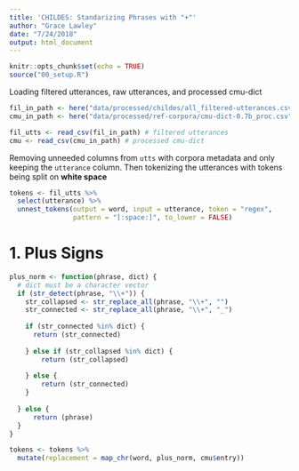 ```yaml
---
title: 'CHILDES: Standarizing Phrases with "+"'
author: "Grace Lawley"
date: "7/24/2018"
output: html_document
---
```


```r
knitr::opts_chunk$set(echo = TRUE)
source("00_setup.R")
```

Loading filtered utterances, raw utterances, and processed cmu-dict
```r
fil_in_path <- here("data/processed/childes/all_filtered-utterances.csv")
cmu_in_path <- here("data/processed/ref-corpora/cmu-dict-0.7b_proc.csv")

fil_utts <- read_csv(fil_in_path) # filtered utterances
cmu <- read_csv(cmu_in_path) # processed cmu-dict
```


Removing unneeded columns from `utts` with corpora metadata and only keeping the `utterance` column. Then tokenizing the utterances with tokens being split on **white space**

```r
tokens <- fil_utts %>% 
  select(utterance) %>% 
  unnest_tokens(output = word, input = utterance, token = "regex", 
                pattern = "[:space:]", to_lower = FALSE) 
```


# 1. Plus Signs
```r
plus_norm <- function(phrase, dict) {
  # dict must be a character vector
  if (str_detect(phrase, "\\+")) {
    str_collapsed <- str_replace_all(phrase, "\\+", "")
    str_connected <- str_replace_all(phrase, "\\+", "_")
     
    if (str_connected %in% dict) {
      return (str_connected)
      
    } else if (str_collapsed %in% dict) {
        return (str_collapsed)
      
    } else {
        return (str_connected)
    }
    
  } else {
      return (phrase)
  }
} 
```



```r
tokens <- tokens %>% 
  mutate(replacement = map_chr(word, plus_norm, cmu$entry))
```



